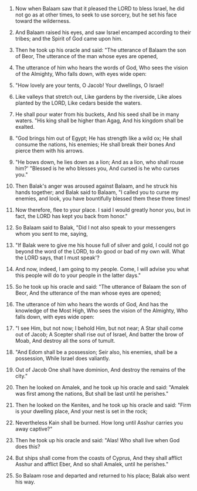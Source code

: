 
1. Now when Balaam saw that it pleased the LORD to bless Israel, he did not go as at other times, to seek to use sorcery, but he set his face toward the wilderness.

2. And Balaam raised his eyes, and saw Israel encamped according to their tribes; and the Spirit of God came upon him.

3. Then he took up his oracle and said: "The utterance of Balaam the son of Beor, The utterance of the man whose eyes are opened,

4. The utterance of him who hears the words of God, Who sees the vision of the Almighty, Who falls down, with eyes wide open:

5. "How lovely are your tents, O Jacob! Your dwellings, O Israel!

6. Like valleys that stretch out, Like gardens by the riverside, Like aloes planted by the LORD, Like cedars beside the waters.

7. He shall pour water from his buckets, And his seed shall be in many waters. "His king shall be higher than Agag, And his kingdom shall be exalted.

8. "God brings him out of Egypt; He has strength like a wild ox; He shall consume the nations, his enemies; He shall break their bones And pierce them with his arrows.

9. "He bows down, he lies down as a lion; And as a lion, who shall rouse him?' "Blessed is he who blesses you, And cursed is he who curses you."

10. Then Balak's anger was aroused against Balaam, and he struck his hands together; and Balak said to Balaam, "I called you to curse my enemies, and look, you have bountifully blessed them these three times!

11. Now therefore, flee to your place. I said I would greatly honor you, but in fact, the LORD has kept you back from honor."

12. So Balaam said to Balak, "Did I not also speak to your messengers whom you sent to me, saying,

13. "If Balak were to give me his house full of silver and gold, I could not go beyond the word of the LORD, to do good or bad of my own will. What the LORD says, that I must speak'?

14. And now, indeed, I am going to my people. Come, I will advise you what this people will do to your people in the latter days."

15. So he took up his oracle and said: "The utterance of Balaam the son of Beor, And the utterance of the man whose eyes are opened;

16. The utterance of him who hears the words of God, And has the knowledge of the Most High, Who sees the vision of the Almighty, Who falls down, with eyes wide open:

17. "I see Him, but not now; I behold Him, but not near; A Star shall come out of Jacob; A Scepter shall rise out of Israel, And batter the brow of Moab, And destroy all the sons of tumult.

18. "And Edom shall be a possession; Seir also, his enemies, shall be a possession, While Israel does valiantly.

19. Out of Jacob One shall have dominion, And destroy the remains of the city."

20. Then he looked on Amalek, and he took up his oracle and said: "Amalek was first among the nations, But shall be last until he perishes."

21. Then he looked on the Kenites, and he took up his oracle and said: "Firm is your dwelling place, And your nest is set in the rock;

22. Nevertheless Kain shall be burned. How long until Asshur carries you away captive?"

23. Then he took up his oracle and said: "Alas! Who shall live when God does this?

24. But ships shall come from the coasts of Cyprus, And they shall afflict Asshur and afflict Eber, And so shall Amalek, until he perishes."

25. So Balaam rose and departed and returned to his place; Balak also went his way.



